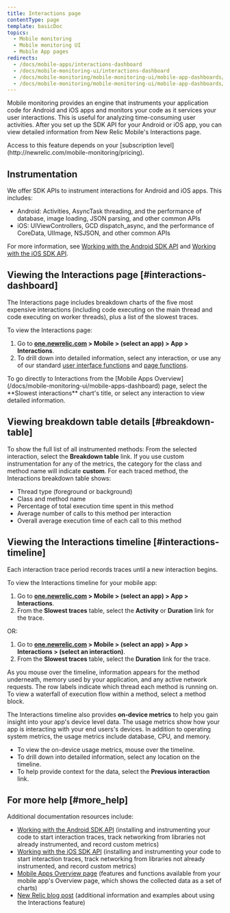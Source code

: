 ```yaml
---
title: Interactions page
contentType: page
template: basicDoc
topics:
  - Mobile monitoring
  - Mobile monitoring UI
  - Mobile App pages
redirects:
  - /docs/mobile-apps/interactions-dashboard
  - /docs/mobile-monitoring-ui/interactions-dashboard
  - /docs/mobile-monitoring/mobile-monitoring-ui/mobile-app-dashboards/interactions-dashboard
  - /docs/mobile-monitoring/mobile-monitoring-ui/mobile-app-dashboards/interactions-page
---
```


Mobile monitoring provides an engine that instruments your application code for Android and iOS apps and monitors your code as it services your user interactions. This is useful for analyzing time-consuming user activities. After you set up the SDK API for your Android or iOS app, you can view detailed information from New Relic Mobile's Interactions page.

<Callout variant="tip">
  Access to this feature depends on your [subscription level](http://newrelic.com/mobile-monitoring/pricing).
</Callout>

## Instrumentation

We offer SDK APIs to instrument interactions for Android and iOS apps. This includes:

* Android: Activities, AsyncTask threading, and the performance of database, image loading, JSON parsing, and other common APIs
* iOS: UIViewControllers, GCD dispatch_async, and the performance of CoreData, UIImage, NSJSON, and other common APIs

For more information, see [Working with the Android SDK API](/docs/mobile-sdk-api/android-api) and [Working with the iOS SDK API](/docs/mobile-sdk-api/ios-api).

## Viewing the Interactions page [#interactions-dashboard]

The Interactions page includes breakdown charts of the five most expensive interactions (including code executing on the main thread and code executing on worker threads), plus a list of the slowest traces.

To view the Interactions page:

1. Go to **[one.newrelic.com](https://one.newrelic.com) > Mobile > (select an app) > App > Interactions**.
2. To drill down into detailed information, select any interaction, or use any of our standard [user interface functions](/docs/accounts-partnerships/education/getting-started-new-relic/new-relic-user-interface) and [page functions](/docs/accounts-partnerships/education/getting-started-new-relic/standard-dashboard-features).

<Callout variant="tip">
  To go directly to Interactions from the [Mobile Apps Overview](/docs/mobile-monitoring-ui/mobile-apps-dashboard) page, select the **Slowest interactions** chart's title, or select any interaction to view detailed information.
</Callout>

## Viewing breakdown table details [#breakdown-table]

To show the full list of all instrumented methods: From the selected interaction, select the **Breakdown table** link. If you use custom instrumentation for any of the metrics, the category for the class and method name will indicate **custom**. For each traced method, the Interactions breakdown table shows:

* Thread type (foreground or background)
* Class and method name
* Percentage of total execution time spent in this method
* Average number of calls to this method per interaction
* Overall average execution time of each call to this method

## Viewing the Interactions timeline [#interactions-timeline]

Each interaction trace period records traces until a new interaction begins.

To view the Interactions timeline for your mobile app:

1. Go to **[one.newrelic.com](https://one.newrelic.com) > Mobile > (select an app) > App > Interactions**.
2. From the **Slowest traces** table, select the **Activity** or **Duration** link for the trace.

OR:

1. Go to **[one.newrelic.com](https://one.newrelic.com) > Mobile > (select an app) > App > Interactions > (select an interaction)**.
2. From the **Slowest traces** table, select the **Duration** link for the trace.

As you mouse over the timeline, information appears for the method underneath, memory used by your application, and any active network requests. The row labels indicate which thread each method is running on. To view a waterfall of execution flow within a method, select a method block.

The Interactions timeline also provides **on-device metrics** to help you gain insight into your app's device level data. The usage metrics show how your app is interacting with your end users's devices. In addition to operating system metrics, the usage metrics include database, CPU, and memory.

* To view the on-device usage metrics, mouse over the timeline.
* To drill down into detailed information, select any location on the timeline.
* To help provide context for the data, select the **Previous interaction** link.

## For more help [#more_help]

Additional documentation resources include:

* [Working with the Android SDK API](/docs/mobile-sdk-api/android-api) (installing and instrumenting your code to start interaction traces, track networking from libraries not already instrumented, and record custom metrics)
* [Working with the iOS SDK API](/docs/mobile-sdk-api/ios-api) (installing and instrumenting your code to start interaction traces, track networking from libraries not already instrumented, and record custom metrics)
* [Mobile Apps Overview page](/docs/mobile-monitoring-ui/mobile-apps-dashboard) (features and functions available from your mobile app's Overview page, which shows the collected data as a set of charts)
* [New Relic blog post](http://blog.newrelic.com/2014/07/25/improved-user-interaction-trace/ "Link opens in a new window") (additional information and examples about using the Interactions feature)
